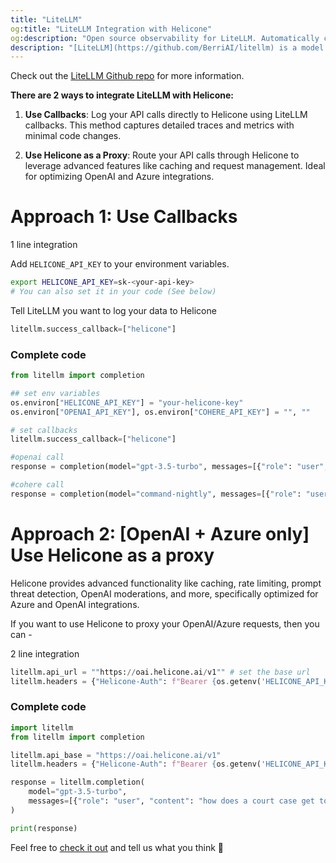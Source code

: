 ```yaml
---
title: "LiteLLM"
og:title: "LiteLLM Integration with Helicone"
og:description: "Open source observability for LiteLLM. Automatically capture detailed traces and metrics for every request using the OpenAI format, including Bedrock, Azure, Cohere, Anthropic, Ollama, Sagemaker, HuggingFace, and Replicate (100+ LLMs)"
description: "[LiteLLM](https://github.com/BerriAI/litellm) is a model I/O library that lets you use various LLM providers like GPT, including Bedrock, Azure, Cohere, Anthropic, Ollama, Sagemaker, HuggingFace, and Replicate (over 100 LLMs)."
---
```


Check out the [LiteLLM Github repo](https://github.com/BerriAI/litellm) for more information.

**There are 2 ways to integrate LiteLLM with Helicone:**

1. **Use Callbacks**: Log your API calls directly to Helicone using LiteLLM callbacks. This method captures detailed traces and metrics with minimal code changes.

2. **Use Helicone as a Proxy**: Route your API calls through Helicone to leverage advanced features like caching and request management. Ideal for optimizing OpenAI and Azure integrations.

# Approach 1: Use Callbacks

<Check>1 line integration</Check>

Add `HELICONE_API_KEY` to your environment variables.

```bash
export HELICONE_API_KEY=sk-<your-api-key>
# You can also set it in your code (See below)
```

Tell LiteLLM you want to log your data to Helicone

```python
litellm.success_callback=["helicone"]
```

### Complete code

```python
from litellm import completion

## set env variables
os.environ["HELICONE_API_KEY"] = "your-helicone-key"
os.environ["OPENAI_API_KEY"], os.environ["COHERE_API_KEY"] = "", ""

# set callbacks
litellm.success_callback=["helicone"]

#openai call
response = completion(model="gpt-3.5-turbo", messages=[{"role": "user", "content": "Hi 👋 - i'm openai"}])

#cohere call
response = completion(model="command-nightly", messages=[{"role": "user", "content": "Hi 👋 - i'm cohere"}])

```

# Approach 2: [OpenAI + Azure only] Use Helicone as a proxy

Helicone provides advanced functionality like caching, rate limiting, prompt threat detection, OpenAI moderations, and more, specifically optimized for Azure and OpenAI integrations.

If you want to use Helicone to proxy your OpenAI/Azure requests, then you can -

<Check>2 line integration</Check>

```python
litellm.api_url = ""https://oai.helicone.ai/v1"" # set the base url
litellm.headers = {"Helicone-Auth": f"Bearer {os.getenv('HELICONE_API_KEY')}"} # set your headers
```

### Complete code

```python
import litellm
from litellm import completion

litellm.api_base = "https://oai.helicone.ai/v1"
litellm.headers = {"Helicone-Auth": f"Bearer {os.getenv('HELICONE_API_KEY')}"}

response = litellm.completion(
    model="gpt-3.5-turbo",
    messages=[{"role": "user", "content": "how does a court case get to the Supreme Court?"}]
)

print(response)
```

Feel free to [check it out](https://github.com/BerriAI/litellm) and tell us what you think 👋
